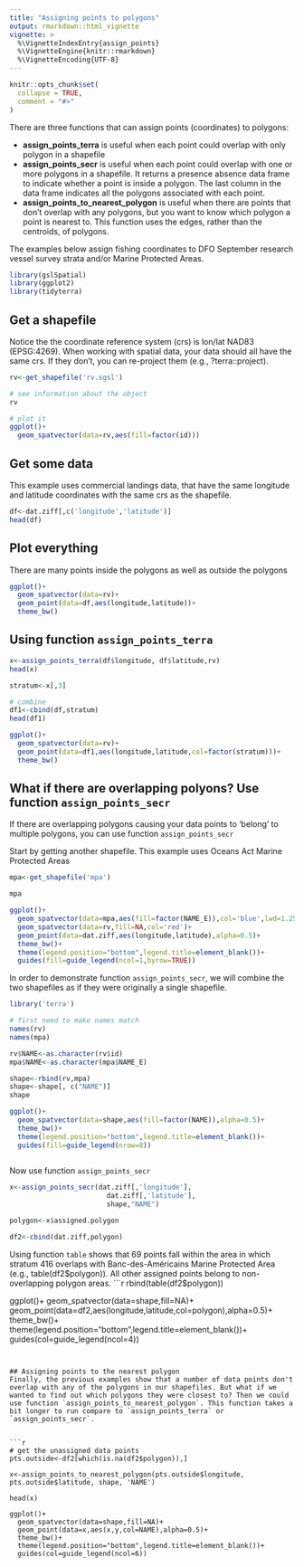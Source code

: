 ```yaml
---
title: "Assigning points to polygons"
output: rmarkdown::html_vignette
vignette: >
  %\VignetteIndexEntry{assign_points}
  %\VignetteEngine{knitr::rmarkdown}
  %\VignetteEncoding{UTF-8}
---
```


```r
knitr::opts_chunk$set(
  collapse = TRUE,
  comment = "#>"
)
```

There are three functions that can assign points (coordinates) to polygons:

  + **assign_points_terra** is useful when each point could overlap with only polygon in a shapefile
  + **assign_points_secr** is useful when each point could overlap with one or more polygons in a shapefile. It returns a presence absence data frame to indicate whether a point is inside a polygon. The last column in the data frame indicates all the polygons associated with each point.
  + **assign_points_to_nearest_polygon** is useful when there are points that don't overlap with any polygons, but you want to know which polygon a point is nearest to. This function uses the edges, rather than the centroids, of polygons.

The examples below assign fishing coordinates to DFO September research vessel survey strata and/or Marine Protected Areas.


```r
library(gslSpatial)
library(ggplot2)
library(tidyterra)
```

## Get a shapefile
Notice the the coordinate reference system (crs) is lon/lat NAD83 (EPSG:4269). When working with spatial data, your data should all have the same crs. If they don't, you can re-project them (e.g., ?terra::project).
```r
rv<-get_shapefile('rv.sgsl')

# see information about the object
rv 

# plot it
ggplot()+
  geom_spatvector(data=rv,aes(fill=factor(id)))
```


## Get some data
This example uses commercial landings data, that have the same longitude and latitude coordinates with the same crs as the shapefile.
```r
df<-dat.ziff[,c('longitude','latitude')]
head(df)
```

## Plot everything
There are many points inside the polygons as well as outside the polygons
```r

ggplot()+
  geom_spatvector(data=rv)+
  geom_point(data=df,aes(longitude,latitude))+
  theme_bw()

```


## Using function `assign_points_terra`
```r
x<-assign_points_terra(df$longitude, df$latitude,rv)
head(x)

stratum<-x[,3]

# combine
df1<-cbind(df,stratum)
head(df1)

ggplot()+
  geom_spatvector(data=rv)+
  geom_point(data=df1,aes(longitude,latitude,col=factor(stratum)))+
  theme_bw()

```

## What if there are overlapping polyons? Use function `assign_points_secr`
If there are overlapping polygons causing your data points to 'belong' to multiple polygons, you can use function `assign_points_secr`

Start by getting another shapefile. This example uses Oceans Act Marine Protected Areas
```r
mpa<-get_shapefile('mpa')

mpa

ggplot()+
  geom_spatvector(data=mpa,aes(fill=factor(NAME_E)),col='blue',lwd=1.25)+
  geom_spatvector(data=rv,fill=NA,col='red')+
  geom_point(data=dat.ziff,aes(longitude,latitude),alpha=0.5)+
  theme_bw()+
  theme(legend.position="bottom",legend.title=element_blank())+
  guides(fill=guide_legend(ncol=1,byrow=TRUE))
```

In order to demonstrate function `assign_points_secr`, we will combine the two shapefiles as if they were originally a single shapefile. 
```r
library('terra')

# first need to make names match
names(rv)
names(mpa)

rv$NAME<-as.character(rv$id)
mpa$NAME<-as.character(mpa$NAME_E)

shape<-rbind(rv,mpa)
shape<-shape[, c("NAME")]
shape

ggplot()+
  geom_spatvector(data=shape,aes(fill=factor(NAME)),alpha=0.5)+
  theme_bw()+
  theme(legend.position="bottom",legend.title=element_blank())+
  guides(fill=guide_legend(nrow=8))
  
```

Now use function `assign_points_secr`
```r
x<-assign_points_secr(dat.ziff[,'longitude'],
                        dat.ziff[,'latitude'],
                        shape,"NAME")

polygon<-x$assigned.polygon

df2<-cbind(dat.ziff,polygon)
```

Using function `table` shows that 69 points fall within the area in which stratum 416 overlaps with Banc-des-Américains Marine Protected Area (e.g., table(df2$polygon)). All other assigned points belong to non-overlapping polygon areas.
```r
rbind(table(df2$polygon))

ggplot()+
  geom_spatvector(data=shape,fill=NA)+
  geom_point(data=df2,aes(longitude,latitude,col=polygon),alpha=0.5)+
  theme_bw()+
  theme(legend.position="bottom",legend.title=element_blank())+
  guides(col=guide_legend(ncol=4))
```


## Assigning points to the nearest polygon
Finally, the previous examples show that a number of data points don't overlap with any of the polygons in our shapefiles. But what if we wanted to find out which polygons they were closest to? Then we could use function `assign_points_to_nearest_polygon`. This function takes a bit longer to run compare to `assign_points_terra` or `assign_points_secr`.


```r
# get the unassigned data points
pts.outside<-df2[which(is.na(df2$polygon)),]

x<-assign_points_to_nearest_polygon(pts.outside$longitude, pts.outside$latitude, shape, 'NAME')

head(x)

ggplot()+
  geom_spatvector(data=shape,fill=NA)+
  geom_point(data=x,aes(x,y,col=NAME),alpha=0.5)+
  theme_bw()+
  theme(legend.position="bottom",legend.title=element_blank())+
  guides(col=guide_legend(ncol=6))

```
